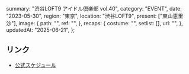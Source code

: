   summary: "渋谷LOFT9 アイドル倶楽部 vol.40",
  category: "EVENT",
  date: "2023-05-30",
  region: "東京",
  location: "渋谷LOFT9",
  present: ["東山恵里沙"],
  image: {
    path: "",
    ref: "",
  },
  recaps: {
    costume: "",
    setlist: [],
    url: "",
  },
  updatedAt: "2025-06-21",
};

## リンク

- [公式スケジュール](https://takanenonadeshiko.jp/?p=1010)
